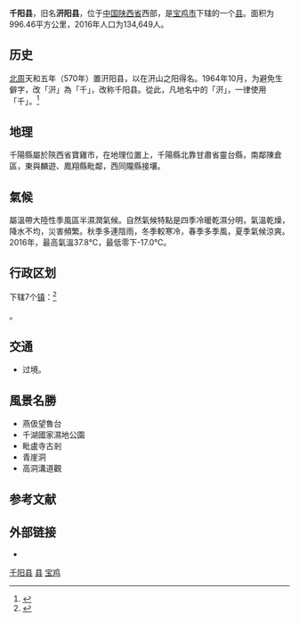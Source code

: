 {{Infobox China County
|Belong = [[陕西省|陕西省]][[宝鸡市|宝鸡市]]
}}
'''千阳县'''，旧名'''汧阳县'''，位于[[中国|中国]][[陕西省|陕西省]]西部，是[[宝鸡市|宝鸡市]]下辖的一个[[县|县]]。面积为996.46平方公里，2016年人口为134,649人。

==历史==
[[北周|北周]]天和五年（570年）置汧阳县，以在汧山之阳得名。1964年10月，为避免生僻字，改「汧」為「千」，改称千阳县。從此，凡地名中的「汧」，一律使用「千」。<ref>{{Cite web |title=宝鸡市地名由来及历史沿革 |url=http://www.longxian.gov.cn/info/4897/35254.htm |accessdate=2020-03-21 |date=2017-03-22 |work=www.longxian.gov.cn |publisher=陇县人民政府 |archive-url=https://web.archive.org/web/20200321175511/http://www.longxian.gov.cn/info/4897/35254.htm |archive-date=2020-03-21 |dead-url=yes }}</ref>

==地理==
千陽縣屬於陝西省寶雞市，在地理位置上，千陽縣北靠甘肅省靈台縣，南鄰陳倉區，東與麟遊、鳳翔縣毗鄰，西同隴縣接壤。

==氣候==
屬溫帶大陸性季風區半濕潤氣候。自然氣候特點是四季冷暖乾濕分明，氣溫乾燥，降水不均，災害頻繁。秋季多連陰雨，冬季較寒冷，春季多季風，夏季氣候涼爽。2016年，最高氣溫37.8℃，最低零下-17.0℃。

== 行政区划 ==
{{PAGENAMEBASE}}下辖7个[[镇|镇]]：<ref>{{PRC admin/ref sgc|61/03/28/000/000}}</ref>

{{PRC admin/children|61/03/28/000/000}}。

== 交通 ==
* {{中国国道名|344}}过境。

==風景名勝==
*燕伋望魯台
*千湖國家濕地公園
*毗盧寺古剎
*青崖洞
*高洞溝道觀

== 参考文献 ==
{{reflist}}

== 外部链接 ==
* {{Official website|http://www.qianyang.gov.cn/|name=千阳县人民政府}}

{{千阳县行政区划}}
{{宝鸡市行政区划}}
{{陕西行政区划}}

[[Category:千阳县|]]
[[Category:宝鸡区县|县]]
[[Category:陕西省县份|宝鸡]]